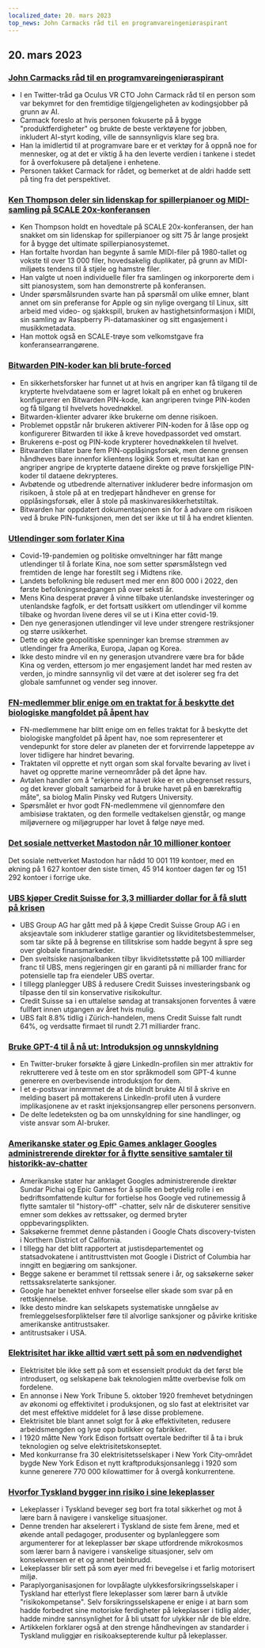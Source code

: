```yaml
---
localized_date: 20. mars 2023
top_news: John Carmacks råd til en programvareingeniøraspirant
---
```




<CallToAction />

<Steps>

## 20. mars 2023

### [John Carmacks råd til en programvareingeniøraspirant](https://twitter.com/ID_AA_Carmack/status/1637087219591659520?ref=hackernewsgpt.com)

- I en Twitter-tråd ga Oculus VR CTO John Carmack råd til en person som var bekymret for den fremtidige tilgjengeligheten av kodingsjobber på grunn av AI.
- Carmack foreslo at hvis personen fokuserte på å bygge "produktferdigheter" og brukte de beste verktøyene for jobben, inkludert AI-styrt koding, ville de sannsynligvis klare seg bra.
- Han la imidlertid til at programvare bare er et verktøy for å oppnå noe for mennesker, og at det er viktig å ha den leverte verdien i tankene i stedet for å overfokusere på detaljene i enhetene.
- Personen takket Carmack for rådet, og bemerket at de aldri hadde sett på ting fra det perspektivet.

### [Ken Thompson deler sin lidenskap for spillerpianoer og MIDI-samling på SCALE 20x-konferansen](https://www.youtube.com/watch?v=kaandEt_pKw&ref=hackernewsgpt.com)

- Ken Thompson holdt en hovedtale på SCALE 20x-konferansen, der han snakket om sin lidenskap for spillerpianoer og sitt 75 år lange prosjekt for å bygge det ultimate spillerpianosystemet.
- Han fortalte hvordan han begynte å samle MIDI-filer på 1980-tallet og vokste til over 13 000 filer, hovedsakelig duplikater, på grunn av MIDI-miljøets tendens til å stjele og hamstre filer.
- Han valgte ut noen individuelle filer fra samlingen og inkorporerte dem i sitt pianosystem, som han demonstrerte på konferansen.
- Under spørsmålsrunden svarte han på spørsmål om ulike emner, blant annet om sin preferanse for Apple og sin nylige overgang til Linux, sitt arbeid med video- og sjakkspill, bruken av hastighetsinformasjon i MIDI, sin samling av Raspberry Pi-datamaskiner og sitt engasjement i musikkmetadata.
- Han mottok også en SCALE-trøye som velkomstgave fra konferansearrangørene.

### [Bitwarden PIN-koder kan bli brute-forced](https://ambiso.github.io/bitwarden-pin/?ref=hackernewsgpt.com)

- En sikkerhetsforsker har funnet ut at hvis en angriper kan få tilgang til de krypterte hvelvdataene som er lagret lokalt på en enhet og brukeren konfigurerer en Bitwarden PIN-kode, kan angriperen tvinge PIN-koden og få tilgang til hvelvets hovednøkkel.
- Bitwarden-klienter advarer ikke brukerne om denne risikoen.
- Problemet oppstår når brukeren aktiverer PIN-koden for å låse opp og konfigurerer Bitwarden til ikke å kreve hovedpassordet ved omstart.
- Brukerens e-post og PIN-kode krypterer hovednøkkelen til hvelvet.
- Bitwarden tillater bare fem PIN-opplåsingsforsøk, men denne grensen håndheves bare innenfor klientens logikk Som et resultat kan en angriper angripe de krypterte dataene direkte og prøve forskjellige PIN-koder til dataene dekrypteres.
- Avbøtende og utbedrende alternativer inkluderer bedre informasjon om risikoen, å stole på at en tredjepart håndhever en grense for opplåsingsforsøk, eller å stole på maskinvaresikkerhetstiltak.
- Bitwarden har oppdatert dokumentasjonen sin for å advare om risikoen ved å bruke PIN-funksjonen, men det ser ikke ut til å ha endret klienten.

### [Utlendinger som forlater Kina](https://www.persuasion.community/p/leaving-china?ref=hackernewsgpt.com)

- Covid-19-pandemien og politiske omveltninger har fått mange utlendinger til å forlate Kina, noe som setter spørsmålstegn ved fremtiden de lenge har forestilt seg i Midtens rike.
- Landets befolkning ble redusert med mer enn 800 000 i 2022, den første befolkningsnedgangen på over seksti år.
- Mens Kina desperat prøver å vinne tilbake utenlandske investeringer og utenlandske fagfolk, er det fortsatt usikkert om utlendinger vil komme tilbake og hvordan livene deres vil se ut i Kina etter covid-19.
- Den nye generasjonen utlendinger vil leve under strengere restriksjoner og større usikkerhet.
- Dette og økte geopolitiske spenninger kan bremse strømmen av utlendinger fra Amerika, Europa, Japan og Korea.
- Ikke desto mindre vil en ny generasjon utvandrere være bra for både Kina og verden, ettersom jo mer engasjement landet har med resten av verden, jo mindre sannsynlig vil det være at det isolerer seg fra det globale samfunnet og vender seg innover.

### [FN-medlemmer blir enige om en traktat for å beskytte det biologiske mangfoldet på åpent hav](https://apnews.com/article/un-oceans-biodiversity-treaty-0b024fa07e8c1947236d8b8491ebf92c?ref=hackernewsgpt.com)

- FN-medlemmene har blitt enige om en felles traktat for å beskytte det biologiske mangfoldet på åpent hav, noe som representerer et vendepunkt for store deler av planeten der et forvirrende lappeteppe av lover tidligere har hindret bevaring.
- Traktaten vil opprette et nytt organ som skal forvalte bevaring av livet i havet og opprette marine verneområder på det åpne hav.
- Avtalen handler om å "erkjenne at havet ikke er en ubegrenset ressurs, og det krever globalt samarbeid for å bruke havet på en bærekraftig måte", sa biolog Malin Pinsky ved Rutgers University.
- Spørsmålet er hvor godt FN-medlemmene vil gjennomføre den ambisiøse traktaten, og den formelle vedtakelsen gjenstår, og mange miljøvernere og miljøgrupper har lovet å følge nøye med.

### [Det sosiale nettverket Mastodon når 10 millioner kontoer](https://mastodon.social/@mastodonusercount/110051957865629817?ref=hackernewsgpt.com)

Det sosiale nettverket Mastodon har nådd 10 001 119 kontoer, med en økning på 1 627 kontoer den siste timen, 45 914 kontoer dagen før og 151 292 kontoer i forrige uke.

### [UBS kjøper Credit Suisse for 3,3 milliarder dollar for å få slutt på krisen](https://www.bloomberg.com/news/articles/2023-03-19/ubs-agrees-to-buy-credit-suisse-in-historic-deal-to-end-crisis?ref=hackernewsgpt.com)

- UBS Group AG har gått med på å kjøpe Credit Suisse Group AG i en aksjeavtale som inkluderer statlige garantier og likviditetsbestemmelser, som tar sikte på å begrense en tillitskrise som hadde begynt å spre seg over globale finansmarkeder.
- Den sveitsiske nasjonalbanken tilbyr likviditetsstøtte på 100 milliarder franc til UBS, mens regjeringen gir en garanti på ni milliarder franc for potensielle tap fra eiendeler UBS overtar.
- I tillegg planlegger UBS å redusere Credit Suisses investeringsbank og tilpasse den til sin konservative risikokultur.
- Credit Suisse sa i en uttalelse søndag at transaksjonen forventes å være fullført innen utgangen av året hvis mulig.
- UBS falt 8.8% tidlig i Zürich-handelen, mens Credit Suisse falt rundt 64%, og verdsatte firmaet til rundt 2.71 milliarder franc.

### [Bruke GPT-4 til å nå ut: Introduksjon og unnskyldning](https://twitter.com/brdskggs/status/1637114268876144640?ref=hackernewsgpt.com)

- En Twitter-bruker forsøkte å gjøre LinkedIn-profilen sin mer attraktiv for rekrutterere ved å teste om en stor språkmodell som GPT-4 kunne generere en overbevisende introduksjon for dem.
- I et e-postsvar innrømmet de at de blindt brukte AI til å skrive en melding basert på mottakerens LinkedIn-profil uten å vurdere implikasjonene av et raskt injeksjonsangrep eller personens personvern.
- De delte ledeteksten og ba om unnskyldning for sine handlinger, og viste ansvar som AI-bruker.

### [Amerikanske stater og Epic Games anklager Googles administrerende direktør for å flytte sensitive samtaler til historikk-av-chatter](http://www.fosspatents.com/2023/03/us-states-epic-games-others-accuse.html?ref=hackernewsgpt.com)

- Amerikanske stater har anklaget Googles administrerende direktør Sundar Pichai og Epic Games for å spille en betydelig rolle i en bedriftsomfattende kultur for fortielse hos Google ved rutinemessig å flytte samtaler til "history-off" -chatter, selv når de diskuterer sensitive emner som dekkes av rettssaker, og dermed bryter oppbevaringsplikten.
- Saksøkerne fremmet denne påstanden i Google Chats discovery-tvisten i Northern District of California.
- I tillegg har det blitt rapportert at justisdepartementet og statsadvokatene i antitrusttvisten mot Google i District of Columbia har inngitt en begjæring om sanksjoner.
- Begge sakene er berammet til rettssak senere i år, og saksøkerne søker rettssaksrelaterte sanksjoner.
- Google har benektet enhver forseelse eller skade som svar på en rettskjennelse.
- Ikke desto mindre kan selskapets systematiske unngåelse av fremleggelsesforpliktelser føre til alvorlige sanksjoner og påvirke kritiske amerikanske antitrustsaker.
- antitrustsaker i USA.

### [Elektrisitet har ikke alltid vært sett på som en nødvendighet](https://www.smithsonianmag.com/smart-news/people-had-to-be-convinced-of-the-usefulness-of-electricity-21221094/?ref=hackernewsgpt.com)

- Elektrisitet ble ikke sett på som et essensielt produkt da det først ble introdusert, og selskapene bak teknologien måtte overbevise folk om fordelene.
- En annonse i New York Tribune 5. oktober 1920 fremhevet betydningen av økonomi og effektivitet i produksjonen, og slo fast at elektrisitet var det mest effektive middelet for å løse disse problemene.
- Elektrisitet ble blant annet solgt for å øke effektiviteten, redusere arbeidsmengden og lyse opp butikker og fabrikker.
- I 1920 måtte New York Edison fortsatt overtale bedrifter til å ta i bruk teknologien og selve elektrisitetskonseptet.
- Med konkurranse fra 30 elektrisitetsselskaper i New York City-området bygde New York Edison et nytt kraftproduksjonsanlegg i 1920 som kunne generere 770 000 kilowattimer for å overgå konkurrentene.

### [Hvorfor Tyskland bygger inn risiko i sine lekeplasser](https://www.theguardian.com/world/2021/oct/24/why-germany-is-building-risk-into-its-playgrounds?ref=hackernewsgpt.com)

- Lekeplasser i Tyskland beveger seg bort fra total sikkerhet og mot å lære barn å navigere i vanskelige situasjoner.
- Denne trenden har akselerert i Tyskland de siste fem årene, med et økende antall pedagoger, produsenter og byplanleggere som argumenterer for at lekeplasser bør skape utfordrende mikrokosmos som lærer barn å navigere i vanskelige situasjoner, selv om konsekvensen er et og annet beinbrudd.
- Lekeplasser blir sett på som øyer med fri bevegelse i et farlig motorisert miljø.
- Paraplyorganisasjonen for lovpålagte ulykkesforsikringsselskaper i Tyskland har etterlyst flere lekeplasser som lærer barn å utvikle "risikokompetanse". Selv forsikringsselskapene er enige i at barn som hadde forbedret sine motoriske ferdigheter på lekeplasser i tidlig alder, hadde mindre sannsynlighet for å bli utsatt for ulykker når de ble eldre.
- Artikkelen forklarer også at den strenge håndhevingen av standarder i Tyskland muliggjør en risikoaksepterende kultur på lekeplasser.

</Steps>
